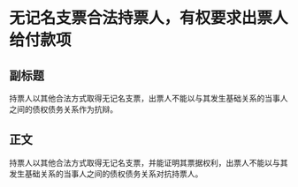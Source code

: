 # 无记名支票合法持票人，有权要求出票人给付款项
## 副标题
持票人以其他合法方式取得无记名支票，出票人不能以与其发生基础关系的当事人之间的债权债务关系作为抗辩。
## 正文
持票人以其他合法方式取得无记名支票，并能证明其票据权利，出票人不能以与其发生基础关系的当事人之间的债权债务关系对抗持票人。